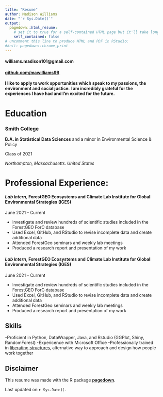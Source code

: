 ```yaml
---
title: "Resume"
author: Madison Williams 
date: "`r Sys.Date()`"
output:
  pagedown::html_resume:
    # set it to true for a self-contained HTML page but it'll take longer to render
    self_contained: false
# uncomment this line to produce HTML and PDF in RStudio:
#knit: pagedown::chrome_print
---
```


<!-- Contact Me! {#contact} -->
<!-- ================================================================================ -->

#### <i class="fa fa-envelope"></i> williams.madison101@gmail.com

#### <i class="fa fa-github"></i> [github.com/mawilliams99](https://github.com/mawilliams99)

**I like to apply to work opportunities which speak to my passions, the environment and social justice. I am incredibly grateful for the experiences I have had and I'm excited for the future.**

Education {data-icon=graduation-cap data-concise=true}
================================================================================

### Smith College

**B.A. in Statistical Data Sciences** and a minor in Environmental Science & Policy

Class of 2021 

*Northampton, Massachusetts. United States*


Professional Experience: {data-icon=laptop}
================================================================================


#### *Lab Intern*, ForestGEO Ecosystems and Climate Lab  Institute for Global Environmental Strategies (IGES)

June 2021 - Current 

- Investigate and review hundreds of scientific studies included in the ForestGEO ForC database
- Used Excel, GitHub, and RStudio to revise incomplete data and create additional data
- Attended ForestGeo seminars and weekly lab meetings 
- Produced a research report and presentation of my work


#### *Lab Intern*, ForestGEO Ecosystems and Climate Lab  Institute for Global Environmental Strategies (IGES)

June 2021 - Current 

- Investigate and review hundreds of scientific studies included in the ForestGEO ForC database
- Used Excel, GitHub, and RStudio to revise incomplete data and create additional data
- Attended ForestGeo seminars and weekly lab meetings 
- Produced a research report and presentation of my work

Skills {#skills}
--------------------------------------------------------------------------------

-Proficient in Python, DataWrapper, Java, and Rstudio (GGPlot, Shiny, RandomForest)
-Expericence with Microsoft Office
-Professionally trained in [liberating structures](https://www.liberatingstructures.com), alternative way to approach and design how people work together

Disclaimer {#disclaimer}
--------------------------------------------------------------------------------

This resume was made with the R package [**pagedown**](https://github.com/rstudio/pagedown).

Last updated on `r Sys.Date()`.


